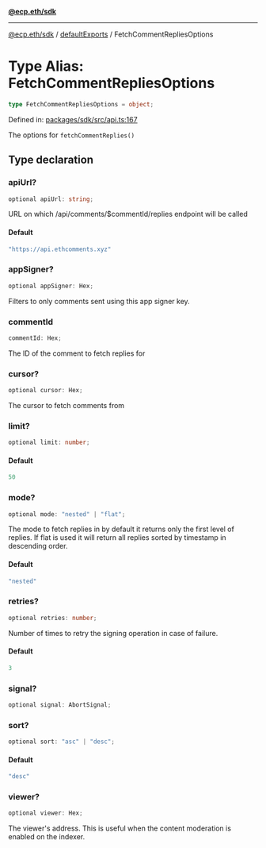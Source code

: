 [**@ecp.eth/sdk**](/sdk-reference/index.mdx)

***

[@ecp.eth/sdk](/sdk-reference/index.mdx) / [defaultExports](/sdk-reference/defaultExports/index.mdx) / FetchCommentRepliesOptions

# Type Alias: FetchCommentRepliesOptions

```ts
type FetchCommentRepliesOptions = object;
```

Defined in: [packages/sdk/src/api.ts:167](https://github.com/ecp-eth/comments-monorepo/blob/main/packages/sdk/src/api.ts#L167)

The options for `fetchCommentReplies()`

## Type declaration

### apiUrl?

```ts
optional apiUrl: string;
```

URL on which /api/comments/$commentId/replies endpoint will be called

#### Default

```ts
"https://api.ethcomments.xyz"
```

### appSigner?

```ts
optional appSigner: Hex;
```

Filters to only comments sent using this app signer key.

### commentId

```ts
commentId: Hex;
```

The ID of the comment to fetch replies for

### cursor?

```ts
optional cursor: Hex;
```

The cursor to fetch comments from

### limit?

```ts
optional limit: number;
```

#### Default

```ts
50
```

### mode?

```ts
optional mode: "nested" | "flat";
```

The mode to fetch replies in by default it returns only the first level of replies.
If flat is used it will return all replies sorted by timestamp in descending order.

#### Default

```ts
"nested"
```

### retries?

```ts
optional retries: number;
```

Number of times to retry the signing operation in case of failure.

#### Default

```ts
3
```

### signal?

```ts
optional signal: AbortSignal;
```

### sort?

```ts
optional sort: "asc" | "desc";
```

#### Default

```ts
"desc"
```

### viewer?

```ts
optional viewer: Hex;
```

The viewer's address. This is useful when the content moderation is enabled on the indexer.
